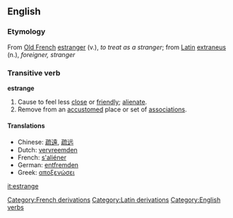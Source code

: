 ==English==
===Etymology===
From [[Old French]] [[estranger]] (v.), ''to treat as a stranger''; from [[Latin]] [[extraneus]] (n.), ''foreigner, stranger''

===Transitive verb===
'''estrange'''

# Cause to feel less [[close]] or [[friendly]]; [[alienate]].
# Remove from an [[accustom]]ed place or set of [[association]]s.

====Translations====
*Chinese: [[疏遠]], [[疏远]]
*Dutch: [[vervreemden]]
*French: [[s'aliéner]]
*German: [[entfremden]]
*Greek: [[αποξενώσει]]

[[Category:French derivations]]
[[Category:Latin derivations]]
[[Category:English verbs]]

[[it:estrange]]